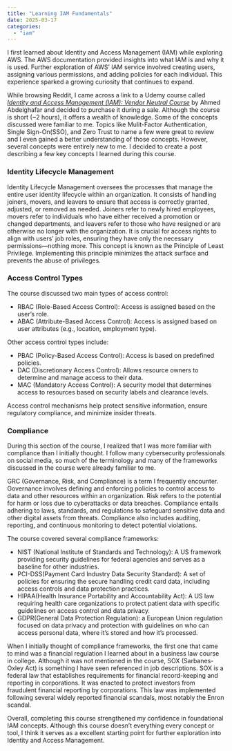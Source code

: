 ```yaml
---
title: "Learning IAM Fundamentals"
date: 2025-03-17
categories: 
  - "iam"
---
```


I first learned about Identity and Access Management (IAM) while exploring AWS. The AWS documentation provided insights into what IAM is and why it is used. Further exploration of AWS' IAM service involved creating users, assigning various permissions, and adding policies for each individual. This experience sparked a growing curiosity that continues to expand.

<!--more-->

While browsing Reddit, I came across a link to a Udemy course called [_Identity and Access Management (IAM): Vendor Neutral Course_](https://www.udemy.com/course/iam-identity-access-management-a-vendor-neutral-course/) by Ahmed Abdelghafar and decided to purchase it during a sale. Although the course is short (~2 hours), it offers a wealth of knowledge. Some of the concepts discussed were familiar to me. Topics like Mulit-Factor Authentication, Single Sign-On(SSO), and Zero Trust to name a few were great to review and I even gained a better understanding of those concepts. However, several concepts were entirely new to me. I decided to create a post describing a few key concepts I learned during this course.

### **Identity Lifecycle Management**

Identity Lifecycle Management oversees the processes that manage the entire user identity lifecycle within an organization. It consists of handling joiners, movers, and leavers to ensure that access is correctly granted, adjusted, or removed as needed. Joiners refer to newly hired employees, movers refer to individuals who have either received a promotion or changed departments, and leavers refer to those who have resigned or are otherwise no longer with the organization. It is crucial for access rights to align with users' job roles, ensuring they have only the necessary permissions—nothing more. This concept is known as the Principle of Least Privilege. Implementing this principle minimizes the attack surface and prevents the abuse of privileges.

### **Access Control Types**

The course discussed two main types of access control:

- RBAC (Role-Based Access Control): Access is assigned based on the user's role.
- ABAC (Attribute-Based Access Control): Access is assigned based on user attributes (e.g., location, employment type).

Other access control types include:

- PBAC (Policy-Based Access Control): Access is based on predefined policies.
- DAC (Discretionary Access Control): Allows resource owners to determine and manage access to their data.
- MAC (Mandatory Access Control): A security model that determines access to resources based on security labels and clearance levels.

Access control mechanisms help protect sensitive information, ensure regulatory compliance, and minimize insider threats.

### **Compliance** 

During this section of the course, I realized that I was more familiar with compliance than I initially thought. I follow many cybersecurity professionals on social media, so much of the terminology and many of the frameworks discussed in the course were already familiar to me.

GRC (Governance, Risk, and Compliance) is a term I frequently encounter. Governance involves defining and enforcing policies to control access to data and other resources within an organization. Risk refers to the potential for harm or loss due to cyberattacks or data breaches. Compliance entails adhering to laws, standards, and regulations to safeguard sensitive data and other digital assets from threats. Compliance also includes auditing, reporting, and continuous monitoring to detect potential violations.

The course covered several compliance frameworks:

- NIST (National Institute of Standards and Technology): A US framework providing security guidelines for federal agencies and serves as a baseline for other industries.
- PCI-DSS(Payment Card Industry Data Security Standard): A set of policies for ensuring the secure handling credit card data, including access controls and data protection practices.
- HIPAA(Health Insurance Portability and Accountability Act): A US law requiring health care organizations to protect patient data with specific guidelines on access control and data privacy.
- GDPR(General Data Protection Regulation): a European Union regulation focused on data privacy and protection with guidelines on who can access personal data, where it's stored and how it's processed.

When I initially thought of compliance frameworks, the first one that came to mind was a financial regulation I learned about in a business law course in college. Although it was not mentioned in the course, SOX (Sarbanes-Oxley Act) is something I have seen referenced in job descriptions. SOX is a federal law that establishes requirements for financial record-keeping and reporting in corporations. It was enacted to protect investors from fraudulent financial reporting by corporations. This law was implemented following several widely reported financial scandals, most notably the Enron scandal.

Overall, completing this course strengthened my confidence in foundational IAM concepts. Although this course doesn't everything every concept or tool, I think it serves as a excellent starting point for further exploration into Identity and Access Management.

